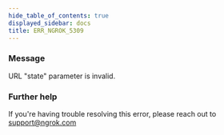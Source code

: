 ```yaml
---
hide_table_of_contents: true
displayed_sidebar: docs
title: ERR_NGROK_5309
---
```


### Message

URL "state" parameter is invalid.

<ErrorDetails />

### Further help

If you're having trouble resolving this error, please reach out to [support@ngrok.com](mailto:support@ngrok.com?subject=Help%20with%20ERR_NGROK_5309)
